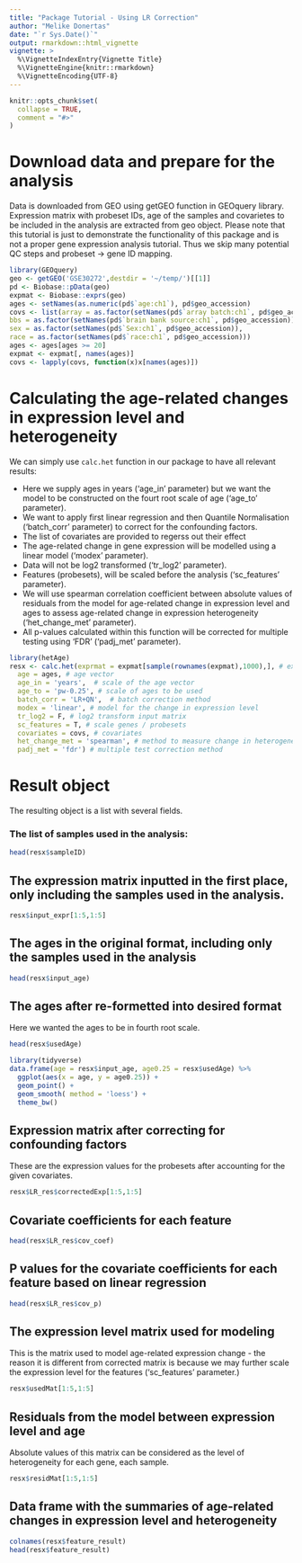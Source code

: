```yaml
---
title: "Package Tutorial - Using LR Correction"
author: "Melike Donertas"
date: "`r Sys.Date()`"
output: rmarkdown::html_vignette
vignette: >
  %\VignetteIndexEntry{Vignette Title}
  %\VignetteEngine{knitr::rmarkdown}
  %\VignetteEncoding{UTF-8}
---
```


```r
knitr::opts_chunk$set(
  collapse = TRUE,
  comment = "#>"
)
```

# Download data and prepare for the analysis 

Data is downloaded from GEO using getGEO function in GEOquery library. Expression matrix with probeset IDs, age of the samples and covarietes to be included in the analysis are extracted from geo object. Please note that this tutorial is just to demonstrate the functionality of this package and is not a proper gene expression analysis tutorial. Thus we skip many potential QC steps and probeset -> gene ID mapping. 

```r
library(GEOquery)
geo <- getGEO('GSE30272',destdir = '~/temp/')[[1]]
pd <- Biobase::pData(geo)
expmat <- Biobase::exprs(geo)
ages <- setNames(as.numeric(pd$`age:ch1`), pd$geo_accession)
covs <- list(array = as.factor(setNames(pd$`array batch:ch1`, pd$geo_accession)),
bbs = as.factor(setNames(pd$`brain bank source:ch1`, pd$geo_accession)),
sex = as.factor(setNames(pd$`Sex:ch1`, pd$geo_accession)),
race = as.factor(setNames(pd$`race:ch1`, pd$geo_accession)))
ages <- ages[ages >= 20]
expmat <- expmat[, names(ages)]
covs <- lapply(covs, function(x)x[names(ages)])
```


# Calculating the age-related changes in expression level and heterogeneity

We can simply use `calc.het` function in our package to have all relevant results:

* Here we supply ages in years ('age_in' parameter) but we want the model to be constructed on the fourt root scale of age ('age_to' parameter). 
* We want to apply first linear regression and then Quantile Normalisation ('batch_corr' parameter) to correct for the confounding factors. 
* The list of covariates are provided to regerss out their effect
* The age-related change in gene expression will be modelled using a linear model ('modex' parameter). 
* Data will not be log2 transformed ('tr_log2' parameter). 
* Features (probesets), will be scaled before the analysis ('sc_features' parameter). 
* We will use spearman correlation coefficient between absolute values of residuals from the model for age-related change in expression level and ages to assess age-related change in expression heterogeneity ('het_change_met' parameter). 
* All p-values calculated within this function will be corrected for multiple testing using 'FDR' ('padj_met' parameter).

```r
library(hetAge)
resx <- calc.het(exprmat = expmat[sample(rownames(expmat),1000),], # expression matrix
  age = ages, # age vector
  age_in = 'years',  # scale of the age vector
  age_to = 'pw-0.25', # scale of ages to be used
  batch_corr = 'LR+QN',  # batch correction method
  modex = 'linear', # model for the change in expression level
  tr_log2 = F, # log2 transform input matrix
  sc_features = T, # scale genes / probesets
  covariates = covs, # covariates
  het_change_met = 'spearman', # method to measure change in heterogeneity
  padj_met = 'fdr') # multiple test correction method
```

# Result object

The resulting object is a list with several fields. 

### The list of samples used in the analysis:
```r
head(resx$sampleID)
```

## The expression matrix inputted in the first place, only including the samples used in the analysis.

```r
resx$input_expr[1:5,1:5]
```

## The ages in the original format, including only the samples used in the analysis

```r
head(resx$input_age)
```

## The ages after re-formetted into desired format

Here we wanted the ages to be in fourth root scale.

```r
head(resx$usedAge)
```

```r
library(tidyverse)
data.frame(age = resx$input_age, age0.25 = resx$usedAge) %>%
  ggplot(aes(x = age, y = age0.25)) +
  geom_point() +
  geom_smooth( method = 'loess') +
  theme_bw()
```

## Expression matrix after correcting for confounding factors

These are the expression values for the probesets after accounting for the given covariates.

```r
resx$LR_res$correctedExp[1:5,1:5]
```

## Covariate coefficients for each feature

```r
head(resx$LR_res$cov_coef)
```

## P values for the covariate coefficients for each feature based on linear regression

```r
head(resx$LR_res$cov_p)
```

## The expression level matrix used for modeling

This is the matrix used to model age-related expression change - the reason it is different from corrected matrix is because we may further scale the expression level for the features ('sc_features' parameter.)

```r
resx$usedMat[1:5,1:5]
```

## Residuals from the model between expression level and age

Absolute values of this matrix can be considered as the level of heterogeneity for each gene, each sample. 

```r
resx$residMat[1:5,1:5]
```

## Data frame with the summaries of age-related changes in expression level and heterogeneity

```r
colnames(resx$feature_result)
head(resx$feature_result) 
```

